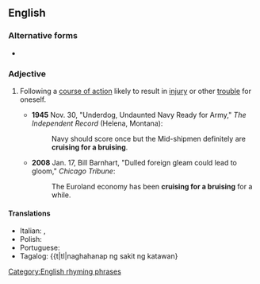 ==English==

===Alternative forms===
* {{l|en|cruisin' for a bruisin'|cruisin’ for a bruisin’}}

===Adjective===
{{en-adj|-}}

# {{lb|en|informal}} Following a [[course of action]] likely to result in [[injury]] or other [[trouble]] for oneself.
#* '''1945''' Nov. 30, "Underdog, Undaunted Navy Ready for Army," ''The Independent Record'' (Helena, Montana):
#*: Navy should score once but the Mid-shipmen definitely are '''cruising for a bruising'''.
#* '''2008''' Jan. 17, Bill Barnhart, "Dulled foreign gleam could lead to gloom," ''Chicago Tribune'':
#*: The Euroland economy has been '''cruising for a bruising''' for a while.

====Translations====
{{trans-top|following a course of action likely to result in injury or other trouble for oneself}}
* Italian: {{t|it|cercare rogne}}, {{t|it|andare in cerca di guai}}
* Polish: {{t|pl|szukać awantury}}
* Portuguese: {{t|pt|procurar encrenca|alt=procurando encrenca}}
* Tagalog: {{t|tl|naghahanap ng sakit ng katawan}
{{trans-mid}}
{{trans-bottom}}

[[Category:English rhyming phrases]]